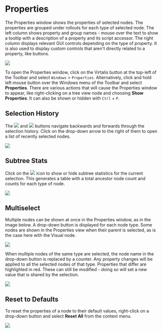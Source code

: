 # Properties

The Properties window shows the properties of selected nodes. The properties are grouped under rollouts for each type of selected node. The left column shows property and group names - mouse over the text to show a tooltip with a description of a property and its script accessor. The right column displays relevant GUI controls depending on the type of property. It is also used to display custom controls that aren't directly related to a property, like buttons.

![](/img/visren/user-manual/windows/properties/overview.png)

To open the Properties window, click on the Virtalis button at the top-left of the Toolbar and select `Windows` > `Properties`. Alternatively, click and hold left mouse button over the Windows menu of the Toolbar and select **Properties**. There are various actions that will cause the Properties window to appear, like right-clicking on a tree view node and choosing **Show Properties**. It can also be shown or hidden with `Ctrl` + `P`.

## Selection History

The ![](/img/visren/user-manual/windows/properties/prev.png) and ![](/img/visren/user-manual/windows/properties/next.png) buttons navigate backwards and forwards through the selection history. Click on the drop-down arrow to the right of them to open a list of recently selected nodes.

![](/img/visren/user-manual/windows/properties/history.png)

## Subtree Stats

Click on the ![](/img/visren/user-manual/windows/properties/info.png) icon to show or hide subtree statistics for the current selection. This generates a table with a total ancestor node count and counts for each type of node.

![](/img/visren/user-manual/windows/properties/subtree-stats.png)

## Multiselect

Multiple nodes can be shown at once in the Properties window, as in the image below. A drop-down button is displayed for each node type. Some nodes are shown in the Properties view when their parent is selected, as is the case here with the Visual node.

![](/img/visren/user-manual/windows/properties/multiselect1.png)

When multiple nodes of the same type are selected, the node name in the drop-down button is replaced by a counter. Any property changes will be applied to all the selected nodes of that type. Properties that differ are highlighted in red. These can still be modified - doing so will set a new value that is shared by the selection.

![](/img/visren/user-manual/windows/properties/multiselect2.png)

## Reset to Defaults

To reset the properties of a node to their default values, right-click on a drop-down button and select **Reset All** from the context menu.

![](/img/visren/user-manual/windows/properties/reset-all.png)

